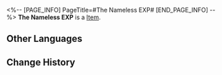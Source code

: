 <%-- [PAGE_INFO]
PageTitle=#The Nameless EXP#
[END_PAGE_INFO] --%>
{{Item Infobox
|id          = 51
|image       = Item The Nameless EXP.png{{subst:void|<!--$UPLOAD:<<SpriteOutput/ItemFigures/51.png>-<Item The Nameless EXP.png>-<Item Icons>>-->}}
|type        = 
|invCategory = 
|rarity      = 3
|effect      = 
|description = Used to increase Nameless Honor levels.
}}
{{Description|Accept the gifts of those who came before and begin your own trailblazing expedition.<br /><br />''"Experience often comes at a cost, but that is why they are irreplaceable."''}}
'''The Nameless EXP''' is a [[Item]].

==Other Languages==
{{Other Languages
|en   = The Nameless EXP
|zhs  = 无名客的经验
|zht  = 無名客的經驗
|ja   = ナナシビトの経験
|ko   = 무명객의 경험
|es   = EXP anónima
|fr   = EXP des Sans Noms
|ru   = Опыт Безымянного
|th   = EXP นิรนาม
|vi   = EXP Khách Vô Danh
|de   = EP der Namenlosen
|id   = The Nameless EXP
|pt   = EXP dos Inominados
}}

==Change History==
{{Change History|1.0}}
